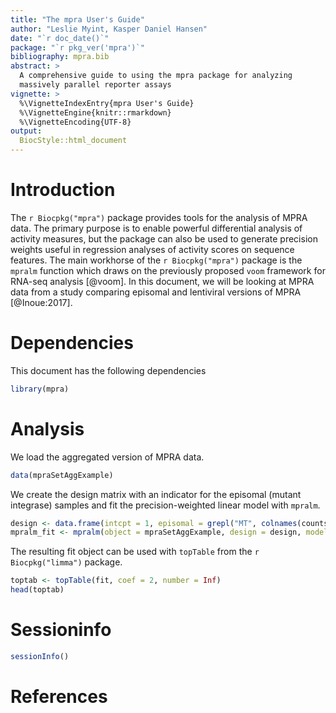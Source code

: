 ```yaml
---
title: "The mpra User's Guide"
author: "Leslie Myint, Kasper Daniel Hansen"
date: "`r doc_date()`"
package: "`r pkg_ver('mpra')`"
bibliography: mpra.bib
abstract: >
  A comprehensive guide to using the mpra package for analyzing
  massively parallel reporter assays
vignette: >
  %\VignetteIndexEntry{mpra User's Guide}
  %\VignetteEngine{knitr::rmarkdown}
  %\VignetteEncoding{UTF-8}
output: 
  BiocStyle::html_document
---
```


# Introduction

The `r Biocpkg("mpra")` package provides tools for the analysis of MPRA data. The primary purpose is to enable powerful differential analysis of activity measures, but the package can also be used to generate precision weights useful in regression analyses of activity scores on sequence features. The main workhorse of the `r Biocpkg("mpra")` package is the `mpralm` function which draws on the previously proposed `voom` framework for RNA-seq analysis [@voom]. In this document, we will be looking at MPRA data from a study comparing episomal and lentiviral versions of MPRA [@Inoue:2017].

# Dependencies

This document has the following dependencies

```r
library(mpra)
```

# Analysis

We load the aggregated version of MPRA data.

```r
data(mpraSetAggExample)
```

We create the design matrix with an indicator for the episomal (mutant integrase) samples and fit the precision-weighted linear model with `mpralm`.

```r
design <- data.frame(intcpt = 1, episomal = grepl("MT", colnames(counts$dna)))
mpralm_fit <- mpralm(object = mpraSetAggExample, design = design, model_type = "indep_groups")
```

The resulting fit object can be used with `topTable` from the `r Biocpkg("limma")` package.

```r
toptab <- topTable(fit, coef = 2, number = Inf)
head(toptab)
```

# Sessioninfo

```r
sessionInfo()
```

# References


